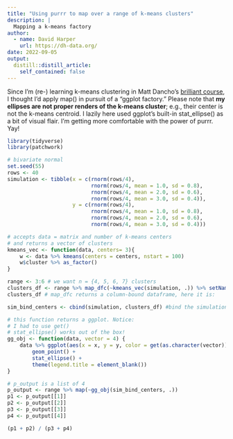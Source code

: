 ```yaml
---
title: "Using purrr to map over a range of k-means clusters"
description: |
  Mapping a k-means factory
author:
  - name: David Harper
    url: https://dh-data.org/
date: 2022-09-05
output:
  distill::distill_article:
    self_contained: false
---
```


Since I'm (re-) learning k-means clustering in Matt Dancho's [brilliant course](https://university.business-science.io/p/ds4b-101-r-business-analysis-r), I thought I'd apply map() in pursuit of a "ggplot factory." Please note that **my ellipses are not proper renders of the k-means cluster**; e.g., their center is not the k-means centroid. I lazily here used ggplot's built-in stat_ellipse() as a bit of visual flair. I'm getting more comfortable with the power of purrr. Yay!

```r

library(tidyverse)
library(patchwork)

# bivariate normal 
set.seed(55)
rows <- 40
simulation <- tibble(x = c(rnorm(rows/4), 
                           rnorm(rows/4, mean = 1.0, sd = 0.8), 
                           rnorm(rows/4, mean = 2.0, sd = 0.6), 
                           rnorm(rows/4, mean = 3.0, sd = 0.4)),
                     y = c(rnorm(rows/4), 
                           rnorm(rows/4, mean = 1.0, sd = 0.8),
                           rnorm(rows/4, mean = 2.0, sd = 0.6), 
                           rnorm(rows/4, mean = 3.0, sd = 0.4)))

# accepts data = matrix and number of k-means centers
# and returns a vector of clusters
kmeans_vec <- function(data, centers= 3){
    w <- data %>% kmeans(centers = centers, nstart = 100)
    w$cluster %>% as_factor()
}

range <- 3:6 # we want n = {4, 5, 6, 7} clusters
clusters_df <- range %>% map_dfc(~kmeans_vec(simulation, .)) %>% setNames(range)
clusters_df # map_dfc returns a column-bound dataframe, here it is:

sim_bind_centers <- cbind(simulation, clusters_df) #bind the simulation matrix to the clusters df

# this function returns a ggplot. Notice:
# I had to use get()
# stat_ellipse() works out of the box!
gg_obj <- function(data, vector = 4) {
    data %>% ggplot(aes(x = x, y = y, color = get(as.character(vector)))) +
        geom_point() +
        stat_ellipse() +
        theme(legend.title = element_blank())
}

# p_output is a list of 4
p_output <- range %>% map(~gg_obj(sim_bind_centers, .))
p1 <- p_output[[1]]
p2 <- p_output[[2]]
p3 <- p_output[[3]]
p4 <- p_output[[4]]

(p1 + p2) / (p3 + p4)

```


